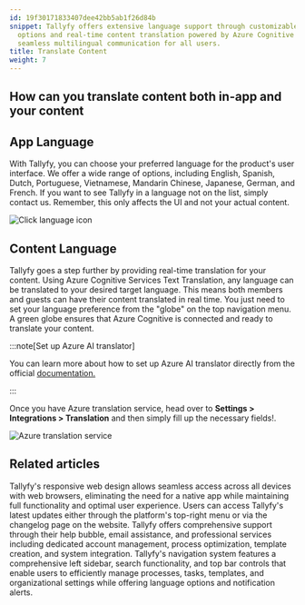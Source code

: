 ```yaml
---
id: 19f30171833407dee42bb5ab1f26d84b
snippet: Tallyfy offers extensive language support through customizable UI language
  options and real-time content translation powered by Azure Cognitive Services, enabling
  seamless multilingual communication for all users.
title: Translate Content
weight: 7
---
```


## How can you translate content both in-app and your content

## App Language

With Tallyfy, you can choose your preferred language for the product's user interface. We offer a wide range of options, including English, Spanish, Dutch, Portuguese, Vietnamese, Mandarin Chinese, Japanese, German, and French. If you want to see Tallyfy in a language not on the list, simply contact us. Remember, this only affects the UI and not your actual content.

![Click language icon](https://screenshots.tallyfy.com/tallyfy%2Fpro%2Fdesktop-light-change-language.png)

## Content Language

Tallyfy goes a step further by providing real-time translation for your content. Using Azure Cognitive Services Text Translation, any language can be translated to your desired target language. This means both members and guests can have their content translated in real time. You just need to set your language preference from the "globe" on the top navigation menu. A green globe ensures that Azure Cognitive is connected and ready to translate your content.

:::note[Set up Azure AI translator]

You can learn more about how to set up Azure AI translator directly from the official [documentation.](https://learn.microsoft.com/en-us/azure/ai-services/Translator/quickstart-text-rest-api?tabs=csharp)

:::

Once you have Azure translation service, head over to **Settings > Integrations > Translation** and then simply fill up the necessary fields!.

![Azure translation service](https://screenshots.tallyfy.com/tallyfy%2Fpro%2Fdesktop-light-translate-service.png)


## Related articles
<CardGrid>
<LinkTitleCard header="<b>Miscellaneous > Tallyfy on mobile devices</b>" href="/products/pro/miscellaneous/does-tallyfy-work-on-all-devices/" > Tallyfy's responsive web design allows seamless access across all devices with web browsers, eliminating the need for a native app while maintaining full functionality and optimal user experience. </LinkTitleCard>
<LinkTitleCard header="<b>Miscellaneous > Stay updated with Tallyfy's latest features</b>" href="/products/pro/miscellaneous/how-can-i-stay-updated-with-tallyfys-latest-features/" > Users can access Tallyfy's latest updates either through the platform's top-right menu or via the changelog page on the website. </LinkTitleCard>
<LinkTitleCard header="<b>Support > Contact Tallyfy support or engage in professional services</b>" href="/products/pro/miscellaneous/support/how-can-i-contact-tallyfys-support-team/" > Tallyfy offers comprehensive support through their help bubble, email assistance, and professional services including dedicated account management, process optimization, template creation, and system integration. </LinkTitleCard>
<LinkTitleCard header="<b>Tutorials > Navigate Tallyfy</b>" href="/products/pro/tutorials/navigate-tallyfy/" > Tallyfy's navigation system features a comprehensive left sidebar, search functionality, and top bar controls that enable users to efficiently manage processes, tasks, templates, and organizational settings while offering language options and notification alerts. </LinkTitleCard>
</CardGrid>
